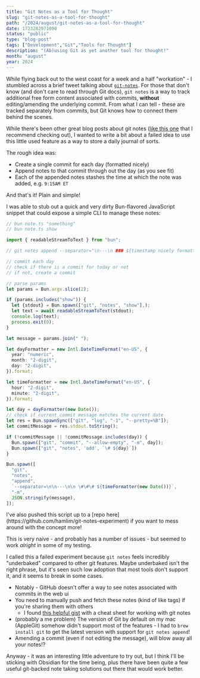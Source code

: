 ```yaml
---
title: "Git Notes as a Tool for Thought"
slug: "git-notes-as-a-tool-for-thought"
path: "/2024/august/git-notes-as-a-tool-for-thought"
date: 1723282971000
status: "public"
type: "blog-post"
tags: ["Development","Git","Tools for Thought"]
description: "(Ab)using Git as yet another tool for thought!"
month: "august"
year: 2024
---
```



While flying back out to the west coast for a week and a half "workation" - I stumbled across a brief tweet talking about [`git-notes`](https://git-scm.com/docs/git-notes). For those that don't know (and don't care to read through Git docs), `git notes` is a way to track additional free form content associated with commits, **without** editing/amending the underlying commit. From what I can tell - these are tracked separately from commits, but Git knows how to connect them behind the scenes.

While there's been other great blog posts about git notes ([like this one](https://tylercipriani.com/blog/2022/11/19/git-notes-gits-coolest-most-unloved-feature/) that I recommend checking out), I wanted to write a bit about a failed idea to use this little used feature as a way to store a daily journal of sorts.

The rough idea was:

- Create a single commit for each day (formatted nicely)
- Append notes to that commit through out the day (as you see fit)
- Each of the appended notes stashes the time at which the note was added, e.g. `9:15AM ET`

And that's it! Plain and simple!

I was able to stub out a quick and very dirty Bun-flavored JavaScript snippet that could expose a simple CLI to manage these notes:

```ts
// bun note.ts "something"
// bun note.ts show

import { readableStreamToText } from "bun";

// git notes append --separator="\n---\n ### ${timestamp nicely formatted}"

// commit each day
// check if there is a commit for today or not
// if not, create a commit

// parse params
let params = Bun.argv.slice(2);

if (params.includes("show")) {
  let {stdout} = Bun.spawn(["git", "notes", "show"],);
  let text = await readableStreamToText(stdout);
  console.log(text);
  process.exit(0);
}

let message = params.join(" ");

let dayFormatter = new Intl.DateTimeFormat("en-US", {
  year: "numeric",
  month: "2-digit",
  day: "2-digit",
}).format;

let timeFormatter = new Intl.DateTimeFormat("en-US", {
  hour: "2-digit",
  minute: "2-digit",
}).format;

let day = dayFormatter(new Date());
// check if current commit message matches the current date
let res = Bun.spawnSync(["git", "log", "-1", "--pretty=%B"]);
let commitMessage = res.stdout.toString();

if (!commitMessage || !commitMessage.includes(day)) {
  Bun.spawn(["git", "commit", "--allow-empty", "-m", day]);
  Bun.spawn(["git", "notes", 'add', `\# ${day}`])
}

Bun.spawn([
  "git",
  "notes",
  "append",
  `--separator=\n\n---\n\n \#\#\# ${timeFormatter(new Date())}`,
  "-m",
  JSON.stringify(message),
]);
```

<Callout>
I've also pushed this script up to a [repo here](https://github.com/hamlim/git-notes-experiment) if you want to mess around with the concept more!
</Callout>

This is very naive - and probably has a number of issues - but seemed to work _alright_ in some of my testing.

I called this a failed experiment because `git notes` feels incredibly "underbaked" compared to other git features. Maybe underbaked isn't the right phrase, but it's seen such low adoption that most tools don't support it, and it seems to break in some cases.

- Notably - GitHub doesn't offer a way to see notes associated with commits in the web ui
- You need to manually push and fetch these notes (kind of like tags) if you're sharing them with others
	- I found [this helpful gist](https://gist.github.com/topheman/ec8cde7c54e24a785e52) with a cheat sheet for working with git notes
- (probably a me problem) The version of Git by default on my mac (AppleGit) somehow didn't support most of the features - I had to `brew install git` to get the latest version with support for `git notes append`!
- Amending a commit (even if not editing the message), will blow away all your notes!?

Anyway - it was an interesting little adventure to try out, but I think I'll be sticking with Obsidian for the time being, plus there have been quite a few useful git-backed note taking solutions out there that would work better.
